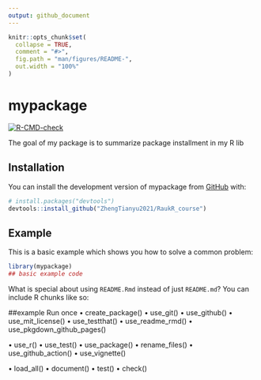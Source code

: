 ```yaml
---
output: github_document
---
```


<!-- README.md is generated from README.Rmd. Please edit that file -->

```r
knitr::opts_chunk$set(
  collapse = TRUE,
  comment = "#>",
  fig.path = "man/figures/README-",
  out.width = "100%"
)
```

# mypackage

<!-- badges: start -->
[![R-CMD-check](https://github.com/ZhengTianyu2021/RaukR_course/actions/workflows/R-CMD-check.yaml/badge.svg)](https://github.com/ZhengTianyu2021/RaukR_course/actions/workflows/R-CMD-check.yaml)
<!-- badges: end -->

The goal of my package is to summarize package installment in my R lib

## Installation

You can install the development version of mypackage from [GitHub](https://github.com/) with:

``` r
# install.packages("devtools")
devtools::install_github("ZhengTianyu2021/RaukR_course")
```

## Example

This is a basic example which shows you how to solve a common problem:

```r
library(mypackage)
## basic example code
```

What is special about using `README.Rmd` instead of just `README.md`? You can include R chunks like so:

##example
Run once
• create_package()
• use_git()
• use_github()
• use_mit_license()
• use_testthat()
• use_readme_rmd()
• use_pkgdown_github_pages()

• use_r()
• use_test()
• use_package()
• rename_files()
• use_github_action()
• use_vignette()

• load_all()
• document()
• test()
• check()


